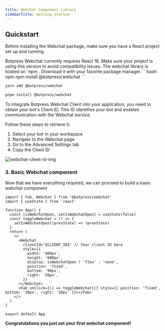 ```yaml
---
title: Webchat Component Library
sidebarTitle: Getting Started
---
```


## Quickstart

Before installing the Webchat package, make sure you have a React project set up and running.

<Note>
  Botpress Webchat currently requires React 18. Make sure your project is using this version to avoid compatibility
  issues.
</Note>

<Steps titleSize='h2'>
  <Step title="Install the NPM package">
The webchat library is hosted on `npm`. Download it with your favorite package manager.

<CodeGroup>
```bash npm
npm install @botpress/webchat
```

```bash yarn
yarn add @botpress/webchat
```

```bash pnpm
pnpm install @botpress/webchat
```
</CodeGroup>
  </Step>
  <Step title="Obtain your Client ID">
To integrate Botpress Webchat Client into your application, you need to obtain your bot's Client ID.
This ID identifies your bot and enables communication with the Webchat service.

Follow these steps to retrieve it:

1. Select your bot in your workspace
2. Navigate to the Webchat page
3. Go to the Advanced Settings tab
4. Copy the Client ID
  </Step>
  <Step title="Basic Webchat component">

![webchat-client-id-img](../assets/webchat-components_getting-started.png)

### 3. Basic Webchat component

Now that we have everything required, we can proceed to build a basic webchat component

```tsx App.tsx
import { Fab, Webchat } from '@botpress/webchat'
import { useState } from 'react'

function App() {
  const [isWebchatOpen, setIsWebchatOpen] = useState(false)
  const toggleWebchat = () => {
    setIsWebchatOpen((prevState) => !prevState)
  }
  return (
    <>
      <Webchat
        clientId="$CLIENT_ID$" // Your client ID here
        style={{
          width: '400px',
          height: '600px',
          display: isWebchatOpen ? 'flex' : 'none',
          position: 'fixed',
          bottom: '90px',
          right: '20px',
        }}
      ></Webchat>
      <Fab onClick={() => toggleWebchat()} style={{ position: 'fixed', bottom: '20px', right: '20px' }}></Fab>
    </>
  )
}

export default App
```

**Congratulations you just set your first webchat component!**
  </Step>
</Steps>
